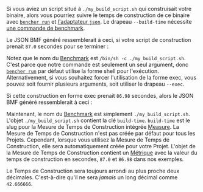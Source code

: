 
Si vous aviez un script situé à `./my_build_script.sh` qui construisait votre binaire,
alors vous pourriez suivre le temps de construction de ce binaire avec
<code><a href="/fr/docs/explanation/bencher-run/">bencher run</a></code>
et [l'adaptateur `json`][json adapter].
Le drapeau `--build-time` nécessite [une commande de benchmark][bencher run].

<ShellExample />

Le JSON BMF généré ressemblerait à ceci,
si votre script de construction prenait `87.0` secondes pour se terminer :

<ShellJsonExample />

Notez que le nom du [Benchmark][benchmark] est `/bin/sh -c ./my_build_script.sh`.
C'est parce que notre commande est seulement un seul argument, donc
<code><a href="/fr/docs/explanation/bencher-run/">bencher run</a></code>
par défaut utilise la forme shell pour l'exécution.
Alternativement, si vous souhaitez forcer l'utilisation de la forme exec,
vous pouvez soit fournir plusieurs arguments, soit utiliser le drapeau `--exec`.

<ExecExample />

Si cette construction en forme exec prenait `86.98` secondes,
alors le JSON BMF généré ressemblerait à ceci :

<ExecJsonExample />

Maintenant, le nom du [Benchmark][benchmark] est simplement `./my_build_script.sh`.
L'objet `./my_build_script.sh` contient la clé `build-time`.
`build-time` est le slug pour la Mesure de Temps de Construction intégrée [Measure][measure].
La Mesure de Temps de Construction n'est pas créée par défaut pour tous les Projets.
Cependant, lorsque vous utilisez la Mesure de Temps de Construction,
elle sera automatiquement créée pour votre Projet.
L'objet de la Mesure de Temps de Construction contient un [Métrique][metric]
avec la valeur du temps de construction en secondes, `87.0` et `86.98` dans nos exemples.

Le Temps de Construction sera toujours arrondi au plus proche deux décimales.
C'est-à-dire qu'il ne sera _jamais_ un long décimal comme `42.666666`.

[json adapter]: /fr/docs/explanation/adapters/#-json
[bencher run]: /fr/docs/explanation/bencher-run/#benchmark-command

[benchmark]: /fr/docs/explanation/benchmarking/#benchmark
[measure]: /fr/docs/explanation/benchmarking/#measure
[metric]: /fr/docs/explanation/benchmarking/#metrics